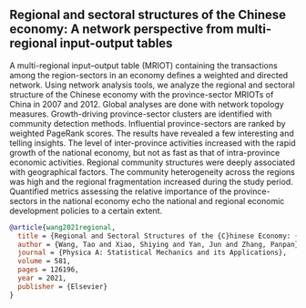 ## Regional and sectoral structures of the Chinese economy: A network perspective from multi-regional input-output tables

A multi-regional input--output table (MRIOT) containing the transactions among the region-sectors in an economy defines a weighted and directed network. Using network analysis tools, we analyze the regional and sectoral structure of the Chinese economy with the province-sector MRIOTs of China in 2007 and 2012. Global analyses are done with network topology measures. Growth-driving province-sector clusters are identified with community detection methods. Influential province-sectors are ranked by weighted PageRank scores. The results have revealed a few interesting and telling insights. The level of inter-province activities increased with the rapid growth of the national economy, but not as fast as that of intra-province economic activities. Regional community structures were deeply associated with geographical factors. The community heterogeneity across the regions was high and the regional fragmentation increased during the study period. Quantified metrics assessing the relative importance of the province-sectors in the national economy echo the national and regional economic development policies to a certain extent.

``` bib
@article{wang2021regional,
  title = {Regional and Sectoral Structures of the {C}hinese Economy: {A} Network Perspective from Multi-Regional Input-Output Tables},
  author = {Wang, Tao and Xiao, Shiying and Yan, Jun and Zhang, Panpan},
  journal = {Physica A: Statistical Mechanics and its Applications},
  volume = 581,
  pages = 126196,
  year = 2021,
  publisher = {Elsevier}
}
```
